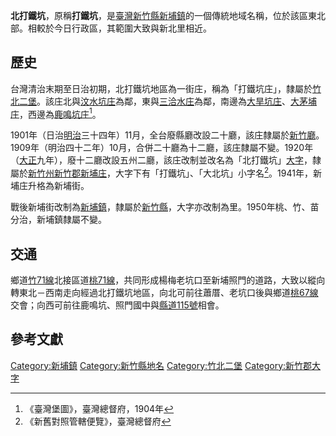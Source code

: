{{noteTA　
|1 = zh-cn:庄; zh-hk:庄; zh-tw:庄;
}}
'''北打鐵坑'''，原稱'''打鐵坑'''，是[[臺灣|臺灣]][[新竹縣|新竹縣]][[新埔鎮|新埔鎮]]的一個傳統地域名稱，位於該區東北部。相較於今日行政區，其範圍大致與新北里相近。

==歷史==
台灣清治末期至日治初期，北打鐵坑地區為一街庄，稱為「打鐵坑庄」，隸屬於[[竹北二堡|竹北二堡]]。該庄北與[[汶水坑庄|汶水坑庄]]為鄰，東與[[三洽水庄|三洽水庄]]為鄰，南邊為[[大旱坑庄|大旱坑庄]]、[[大茅埔_(新竹縣)|大茅埔庄]]，西邊為[[鹿鳴坑庄|鹿鳴坑庄]]<ref>《臺灣堡圖》，臺灣總督府，1904年</ref>。

1901年（日治[[明治|明治]]三十四年）11月，全台廢縣廳改設二十廳，該庄隸屬於[[新竹廳|新竹廳]]。1909年（明治四十二年）10月，合併二十廳為十二廳，該庄隸屬不變。1920年（[[大正|大正]]九年），廢十二廳改設五州二廳，該庄改制並改名為「北打鐵坑」[[大字|大字]]，隸屬於[[新竹州|新竹州]][[新竹郡|新竹郡]][[新埔街|新埔庄]]，大字下有「打鐵坑」、「大北坑」小字名<ref>《新舊對照管轄便覽》，臺灣總督府</ref>。1941年，新埔庄升格為新埔街。

戰後新埔街改制為[[新埔鎮|新埔鎮]]，隸屬於[[新竹縣|新竹縣]]，大字亦改制為里。1950年桃、竹、苗分治，新埔鎮隸屬不變。

==交通==
鄉道[[竹71線|竹71線]]北接區道[[桃71線|桃71線]]，共同形成楊梅老坑口至新埔照門的道路，大致以縱向轉東北－西南走向經過北打鐵坑地區，向北可前往蕭厝、老坑口後與鄉道[[桃67線|桃67線]]交會；向西可前往鹿鳴坑、照門國中與[[縣道115號|縣道115號]]相會。

==參考文獻==
{{reflist}}

{{新竹郡}}

[[Category:新埔鎮|Category:新埔鎮]]
[[Category:新竹縣地名|Category:新竹縣地名]]
[[Category:竹北二堡|Category:竹北二堡]]
[[Category:新竹郡大字|Category:新竹郡大字]]